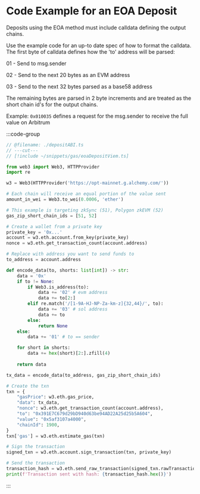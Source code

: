 
# Code Example for an EOA Deposit

Deposits using the EOA method must include calldata defining the output chains.

Use the example code for an up-to date spec of how to format the calldata.
<Callout type="info">
The first byte of calldata defines how the 'to' address will be parsed:

01 - Send to msg.sender

02 - Send to the next 20 bytes as an EVM address

03 - Send to the next 32 bytes parsed as a base58 address

The remaining bytes are parsed in 2 byte increments and are treated as the short chain id's for the output chains.

Example: `0x010035` defines a request for the msg.sender to receive the full value on Arbitrum
</Callout>

:::code-group

```ts twoslash [viem]
// @filename: ./depositABI.ts
// ---cut---
// [!include ~/snippets/gas/eoaDepositViem.ts]
```

```python [python]
from web3 import Web3, HTTPProvider
import re

w3 = Web3(HTTPProvider('https://opt-mainnet.g.alchemy.com/'))

# Each chain will receive an equal portion of the value sent
amount_in_wei = Web3.to_wei(0.0006, 'ether')

# This example is targeting zkSync (51), Polygon zkEVM (52)
gas_zip_short_chain_ids = [51, 52]

# Create a wallet from a private key
private_key = '0x...'
account = w3.eth.account.from_key(private_key)
nonce = w3.eth.get_transaction_count(account.address)

# Replace with address you want to send funds to
to_address = account.address

def encode_data(to, shorts: list[int]) -> str:
    data = '0x'
    if to != None:
        if Web3.is_address(to):
            data += '02' # evm address
            data += to[2:]
        elif re.match('/[1-9A-HJ-NP-Za-km-z]{32,44}/', to):
            data += '03' # sol address
            data += to
        else:
            return None
    else:
        data += '01' # to == sender

    for short in shorts:
        data += hex(short)[2:].zfill(4)
    
    return data

tx_data = encode_data(to_address, gas_zip_short_chain_ids)

# Create the txn
txn = {
    "gasPrice": w3.eth.gas_price,
    "data": tx_data,
    "nonce": w3.eth.get_transaction_count(account.address),
    "to": "0x391E7C679d29bD940d63be94AD22A25d25b5A604",
    "value": "0x5af3107a4000",
    "chainId": 1900,
}
txn['gas'] = w3.eth.estimate_gas(txn)

# Sign the transaction
signed_txn = w3.eth.account.sign_transaction(txn, private_key)

# Send the transaction
transaction_hash = w3.eth.send_raw_transaction(signed_txn.rawTransaction)
print(f'Transaction sent with hash: {transaction_hash.hex()}')
```

:::

